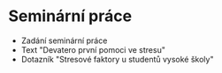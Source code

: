 
# Seminární práce

- <Link href="/doc/psy1_seminarka.pdf" file>Zadání seminární práce</Link>
- <Link href="/psy1/ukoly/12.4">Text "Devatero první pomoci ve stresu"</Link>
- <Link href="https://forms.office.com/e/G53pV4Ca5R">Dotazník "Stresové faktory u studentů vysoké školy"</Link>